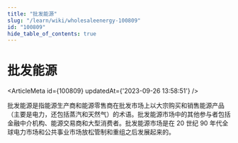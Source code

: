 ```yaml
---
title: "批发能源"
slug: "/learn/wiki/wholesaleenergy-100809"
id: "100809"
hide_table_of_contents: true
---
```



# 批发能源

<ArticleMeta id={100809} updatedAt={'2023-09-26 13:58:51'} />
<div className='border-solid border-b border-t-0 my-4 border-[var(--ifm-color-gray-300)]' />

批发能源是指能源生产商和能源零售商在批发市场上以大宗购买和销售能源产品（主要是电力，还包括蒸汽和天然气）的术语。批发能源市场中的其他参与者包括金融中介机构、能源交易商和大型消费者。批发能源市场是在 20 世纪 90 年代全球电力市场和公共事业市场放松管制和重组之后发展起来的。
